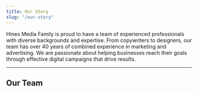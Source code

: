 ```yaml
---
title: Our Story
slug: "/our-story"
---
```

Hines Media Family is proud to have a team of experienced professionals with diverse backgrounds and expertise. From copywriters to designers, our team has over 40 years of combined experience in marketing and advertising. We are passionate about helping businesses reach their goals through effective digital campaigns that drive results.

---

## Our Team